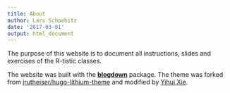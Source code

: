 ```yaml
---
title: About
author: Lars Schoebitz
date: '2017-03-01'
output: html_document
---
```


The purpose of this website is to document all instructions, slides and exercises of the R-tistic classes.

The website was built with the [**blogdown**](https://github.com/rstudio/blogdown) package. The theme was forked from [jrutheiser/hugo-lithium-theme](https://github.com/jrutheiser/hugo-lithium-theme) and modified by [Yihui Xie](https://github.com/yihui/hugo-lithium-theme). 

